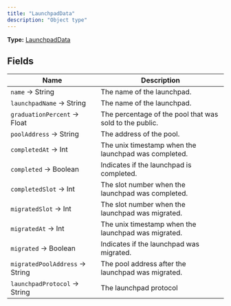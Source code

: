 ```yaml
---
title: "LaunchpadData"
description: "Object type"
---
```


**Type:** [LaunchpadData](/api-reference/types/launchpaddata)

## Fields

| Name | Description |
|------|-------------|
| `name` → String | The name of the launchpad. |
| `launchpadName` → String | The name of the launchpad. |
| `graduationPercent` → Float | The percentage of the pool that was sold to the public. |
| `poolAddress` → String | The address of the pool. |
| `completedAt` → Int | The unix timestamp when the launchpad was completed. |
| `completed` → Boolean | Indicates if the launchpad is completed. |
| `completedSlot` → Int | The slot number when the launchpad was completed. |
| `migratedSlot` → Int | The slot number when the launchpad was migrated. |
| `migratedAt` → Int | The unix timestamp when the launchpad was migrated. |
| `migrated` → Boolean | Indicates if the launchpad was migrated. |
| `migratedPoolAddress` → String | The pool address after the launchpad was migrated. |
| `launchpadProtocol` → String | The launchpad protocol |

